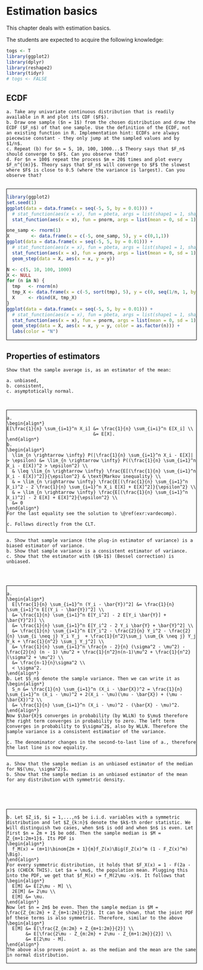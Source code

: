 # Estimation basics {#eb}

This chapter deals with estimation basics.

The students are expected to acquire the following knowledge:

<style>
.fold-btn { 
  float: right; 
  margin: 5px 5px 0 0;
}
.fold { 
  border: 1px solid black;
  min-height: 40px;
}
</style>

<script type="text/javascript">
$(document).ready(function() {
  $folds = $(".fold");
  $folds.wrapInner("<div class=\"fold-blck\">"); // wrap a div container around content
  $folds.prepend("<button class=\"fold-btn\">Unfold</button>");  // add a button
  $(".fold-blck").toggle();  // fold all blocks
  $(".fold-btn").on("click", function() {  // add onClick event
    $(this).text($(this).text() === "Fold" ? "Unfold" : "Fold");  // if the text equals "Fold", change it to "Unfold"or else to "Fold" 
    $(this).next(".fold-blck").toggle("linear");  // "swing" is the default easing function. This can be further customized in its speed or the overall animation itself.
  })
});
</script>

```r
togs <- T
library(ggplot2)
library(dplyr)
library(reshape2)
library(tidyr)
# togs <- FALSE
```

## ECDF
```exercise


a. Take any univariate continuous distribution that is readily available in R and plot its CDF ($F$).
b. Draw one sample ($n = 1$) from the chosen distribution and draw the ECDF ($F_n$) of that one sample. Use the definition of the ECDF, not an existing function in R. Implementation hint: ECDFs are always piecewise constant - they only jump at the sampled values and by $1/n$. 
c. Repeat (b) for $n = 5, 10, 100, 1000...$ Theory says that $F_n$ should converge to $F$. Can you observe that?
d. For $n = 100$ repeat the process $m = 20$ times and plot every $F_n^{(m)}$. Theory says that $F_n$ will converge to $F$ the slowest where $F$ is close to 0.5 (where the variance is largest). Can you observe that?


```
<div class = "fold">
```r
library(ggplot2)
set.seed(1)
ggplot(data = data.frame(x = seq(-5, 5, by = 0.01))) +
  # stat_function(aes(x = x), fun = pbeta, args = list(shape1 = 1, shape2 = 2))
  stat_function(aes(x = x), fun = pnorm, args = list(mean = 0, sd = 1))

one_samp <- rnorm(1)
X        <- data.frame(x = c(-5, one_samp, 5), y = c(0,1,1))
ggplot(data = data.frame(x = seq(-5, 5, by = 0.01))) +
  # stat_function(aes(x = x), fun = pbeta, args = list(shape1 = 1, shape2 = 2))
  stat_function(aes(x = x), fun = pnorm, args = list(mean = 0, sd = 1)) +
  geom_step(data = X, aes(x = x, y = y))

N <- c(5, 10, 100, 1000)
X <- NULL
for (n in N) {
  tmp   <- rnorm(n)
  tmp_X <- data.frame(x = c(-5, sort(tmp), 5), y = c(0, seq(1/n, 1, by = 1/n), 1), n = n)
  X     <- rbind(X, tmp_X)
}
ggplot(data = data.frame(x = seq(-5, 5, by = 0.01))) +
  # stat_function(aes(x = x), fun = pbeta, args = list(shape1 = 1, shape2 = 2))
  stat_function(aes(x = x), fun = pnorm, args = list(mean = 0, sd = 1)) +
  geom_step(data = X, aes(x = x, y = y, color = as.factor(n))) +
  labs(color = "N")
```
</div>


## Properties of estimators
```exercise
Show that the sample average is, as an estimator of the mean:

a. unbiased,
b. consistent,
c. asymptotically normal.



```
<div class="fold">
```solution


a.
\begin{align*}
E[\frac{1}{n} \sum_{i=1}^n X_i] &= \frac{1}{n} \sum_{i=i}^n E[X_i] \\
                                &= E[X].
\end{align*}
b.
\begin{align*}
  \lim_{n \rightarrow \infty} P(|\frac{1}{n} \sum_{i=1}^n X_i - E[X]| > \epsilon) &= \lim_{n \rightarrow \infty} P((\frac{1}{n} \sum_{i=1}^n X_i - E[X])^2 > \epsilon^2) \\
  & \leq \lim_{n \rightarrow \infty} \frac{E[(\frac{1}{n} \sum_{i=1}^n X_i - E[X])^2]}{\epsilon^2} & \text{Markov inequality} \\
  & = \lim_{n \rightarrow \infty} \frac{E[(\frac{1}{n} \sum_{i=1}^n X_i)^2 - 2 \frac{1}{n} \sum_{i=1}^n X_i E[X] + E[X]^2]}{\epsilon^2} \\
  & = \lim_{n \rightarrow \infty} \frac{E[(\frac{1}{n} \sum_{i=1}^n X_i)^2] - 2 E[X] + E[X]^2}{\epsilon^2} \\
  &= 0
\end{align*}
For the last equality see the solution to \@ref(exr:vardecomp).

c. Follows directly from the CLT.

```
</div>



```exercise


a. Show that sample variance (the plug-in estimator of variance) is a biased estimator of variance.
b. Show that sample variance is a consistent estimator of variance.
c. Show that the estimator with ($N-1$) (Bessel correction) is unbiased.




```
<div class="fold">
```solution


a.
\begin{align*}
  E[\frac{1}{n} \sum_{i=1}^n (Y_i - \bar{Y})^2] &= \frac{1}{n} \sum_{i=1}^n E[(Y_i - \bar{Y})^2] \\
  &= \frac{1}{n} \sum_{i=1}^n E[Y_i^2] - 2 E[Y_i \bar{Y}] + \bar{Y}^2)] \\
  &= \frac{1}{n} \sum_{i=1}^n E[Y_i^2 - 2 Y_i \bar{Y} + \bar{Y}^2] \\
  &= \frac{1}{n} \sum_{i=1}^n E[Y_i^2 - \frac{2}{n} Y_i^2 - \frac{2}{n} \sum_{i \neq j} Y_i Y_j  + \frac{1}{n^2}\sum_j \sum_{k \neq j} Y_j Y_k + \frac{1}{n^2} \sum_j Y_j^2] \\
  &= \frac{1}{n} \sum_{i=1}^n \frac{n - 2}{n} (\sigma^2 - \mu^2) - \frac{2}{n} (n - 1) \mu^2 + \frac{1}{n^2}n(n-1)\mu^2 + \frac{1}{n^2}(\sigma^2 + \mu^2) \\
  &= \frac{n-1}{n}\sigma^2 \\
  < \sigma^2.
\end{align*}
b. Let $S_n$ denote the sample variance. Then we can write it as
\begin{align*}
  S_n &= \frac{1}{n} \sum_{i=1}^n (X_i - \bar{X})^2 = \frac{1}{n} \sum_{i=1}^n (X_i - \mu)^2 + 2(X_i - \mu)(\mu - \bar{X}) + (\mu - \bar{X})^2 \\
  &= \frac{1}{n} \sum_{i=1}^n (X_i - \mu)^2 - (\bar{X} - \mu)^2.
\end{align*}
Now $\bar{X}$ converges in probability (by WLLN) to $\mu$ therefore the right term converges in probability to zero. The left term converges in probability to $\sigma^2$, also by WLLN. Therefore the sample variance is a consistent estimatior of the variance.

c. The denominator changes in the second-to-last line of a., therefore the last line is now equality.

```
</div>


```exercise


a. Show that the sample median is an unbiased estimator of the median for N$(\mu, \sigma^2)$.
b. Show that the sample median is an unbiased estimator of the mean for any distribution with symmetric density.





```
<div class="fold">
```solution


b. Let $Z_i$, $i = 1,...,n$ be i.i.d. variables with a symmetric distribution and let $Z_{k:n}$ denote the $k$-th order statistic. We will distinguish two cases, when $n$ is odd and when $n$ is even. Let first $n = 2m + 1$ be odd. Then the sample median is $M = Z_{m+1:2m+1}$. Its PDF is
\begin{align*}
  f_M(x) = (m+1)\binom{2m + 1}{m}f_Z(x)\Big(F_Z(x)^m (1 - F_Z(x)^m) \Big).
\end{align*}
For every symmetric distribution, it holds that $F_X(x) = 1 - F(2a - x)$ (CHECK THIS). Let $a = \mu$, the population mean. Plugging this into the PDF, we get that $f_M(x) = f_M(2\mu -x)$. It follows that
\begin{align*}
  E[M] &= E[2\mu - M] \\
  2E[M] &= 2\mu \\
  E[M] &= \mu.
\end{align*}
Now let $n = 2m$ be even. Then the sample median is $M = \frac{Z_{m:2m} + Z_{m+1:2m}}{2}$. It can be shown, that the joint PDF of these terms is also symmetric. Therefore, similar to the above
\begin{align*}
  E[M] &= E[\frac{Z_{m:2m} + Z_{m+1:2m}}{2}] \\
       &= E[\frac{2\mu - Z_{m:2m} + 2\mu - Z_{m+1:2m}}{2}] \\
       &= E[2\mu - M].
\end{align*}
The above also proves point a. as the median and the mean are the same in normal distribution.

```
</div>
